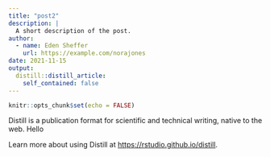 ```yaml
---
title: "post2"
description: |
  A short description of the post.
author:
  - name: Eden Sheffer
    url: https://example.com/norajones
date: 2021-11-15
output:
  distill::distill_article:
    self_contained: false
---
```



```r
knitr::opts_chunk$set(echo = FALSE)
```

Distill is a publication format for scientific and technical writing, native to the web. Hello

Learn more about using Distill at <https://rstudio.github.io/distill>.


